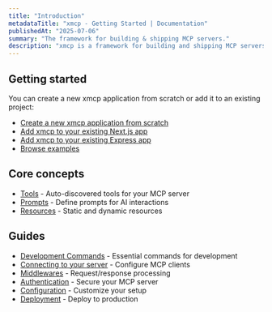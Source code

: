 ```yaml
---
title: "Introduction"
metadataTitle: "xmcp - Getting Started | Documentation"
publishedAt: "2025-07-06"
summary: "The framework for building & shipping MCP servers."
description: "xmcp is a framework for building and shipping MCP servers with TypeScript. Designed with DX in mind, it simplifies setup and removes friction in just one command — making it easy to build & deploy AI tools on top of the Model Context Protocol ecosystem."
---
```


## Getting started

You can create a new xmcp application from scratch or add it to an existing project:

- [Create a new xmcp application from scratch](/docs/getting-started/create-app)
- [Add xmcp to your existing Next.js app](/docs/integrations/nextjs)
- [Add xmcp to your existing Express app](/docs/integrations/express)
- [Browse examples](https://github.com/basementstudio/xmcp/tree/main/examples)

## Core concepts

- [Tools](/docs/core-concepts/tools) - Auto-discovered tools for your MCP server
- [Prompts](/docs/core-concepts/prompts) - Define prompts for AI interactions
- [Resources](/docs/core-concepts/resources) - Static and dynamic resources

## Guides

- [Development Commands](/docs/commands) - Essential commands for development
- [Connecting to your server](/docs/connecting) - Configure MCP clients
- [Middlewares](/docs/middlewares) - Request/response processing
- [Authentication](/docs/authentication) - Secure your MCP server
- [Configuration](/docs/configuration) - Customize your setup
- [Deployment](/docs/deployment/vercel) - Deploy to production
